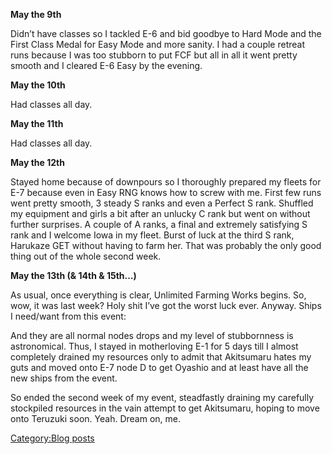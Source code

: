 '''May the 9th'''

Didn’t have classes so I tackled E-6 and bid goodbye to Hard Mode and the First Class Medal for Easy Mode and more sanity. I had a couple retreat runs because I was too stubborn to put FCF but all in all it went pretty smooth and I cleared E-6 Easy by the evening.



'''May the 10th'''

Had classes all day.



'''May the 11th'''

Had classes all day.



'''May the 12th''' 

Stayed home because of downpours so I thoroughly prepared my fleets for E-7 because even in Easy RNG knows how to screw with me. First few runs went pretty smooth, 3 steady S ranks and even a Perfect S rank. Shuffled my equipment and girls a bit after an unlucky C rank but went on without further surprises. A couple of A ranks, a final and extremely satisfying S rank and I welcome Iowa in my fleet. Burst of luck at the third S rank, Harukaze GET without having to farm her. That was probably the only good thing out of the whole second week.



'''May the 13th (& 14th & 15th…)'''

As usual, once everything is clear, Unlimited Farming Works begins. So, wow, it was last week? Holy shit I’ve got the worst luck ever. Anyway. Ships I need/want from this event: 

{{ShipBattleCardKai|Akitsumaru}}

{{ShipBattleCardKai|Teruzuki}}

{{ShipBattleCardKai|I-401}}

{{ShipBattleCardKai|Mikuma}}

{{ShipBattleCardKai|Oyashio}}

{{ShipBattleCardKai|Akitsushima}}

And they are all normal nodes drops and my level of stubbornness is astronomical. Thus, I stayed in motherloving E-1 for 5 days till I almost completely drained my resources only to admit that Akitsumaru hates my guts and moved onto E-7 node D to get Oyashio and at least have all the new ships from the event.

So ended the second week of my event, steadfastly draining my carefully stockpiled resources in the vain attempt to get Akitsumaru, hoping to move onto Teruzuki soon. Yeah. Dream on, me.

[[Category:Blog posts]]